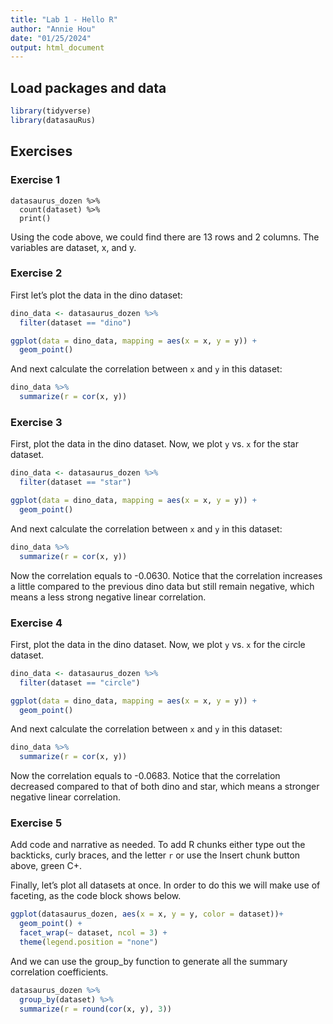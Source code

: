 ```yaml
---
title: "Lab 1 - Hello R"
author: "Annie Hou"
date: "01/25/2024"
output: html_document
---
```


## Load packages and data

```r
library(tidyverse) 
library(datasauRus)
```

## Exercises

### Exercise 1

```
datasaurus_dozen %>%
  count(dataset) %>%
  print()
```

Using the code above, we could find there are 13 rows and 2 columns. The variables are dataset, x, and y.

### Exercise 2


First let's plot the data in the dino dataset:

```r
dino_data <- datasaurus_dozen %>%
  filter(dataset == "dino")

ggplot(data = dino_data, mapping = aes(x = x, y = y)) +
  geom_point()
```

And next calculate the correlation between `x` and `y` in this dataset:

```r
dino_data %>%
  summarize(r = cor(x, y))
```

### Exercise 3

First, plot the data in the dino dataset. Now, we plot `y` vs. `x` for the star dataset. 

```r
dino_data <- datasaurus_dozen %>%
  filter(dataset == "star")

ggplot(data = dino_data, mapping = aes(x = x, y = y)) +
  geom_point()
```

And next calculate the correlation between `x` and `y` in this dataset:

```r
dino_data %>%
  summarize(r = cor(x, y))
```

Now the correlation equals to -0.0630. Notice that the correlation increases a little compared to the previous dino data but still remain negative, which means a less strong negative linear correlation.

### Exercise 4

First, plot the data in the dino dataset. Now, we plot `y` vs. `x` for the circle dataset. 

```r
dino_data <- datasaurus_dozen %>%
  filter(dataset == "circle")

ggplot(data = dino_data, mapping = aes(x = x, y = y)) +
  geom_point()
```

And next calculate the correlation between `x` and `y` in this dataset:

```r
dino_data %>%
  summarize(r = cor(x, y))
```

Now the correlation equals to -0.0683. Notice that the correlation decreased compared to that of both dino and star, which means a stronger negative linear correlation.

### Exercise 5

Add code and narrative as needed.
To add R chunks either type out the backticks, curly braces, and the letter `r` or use the Insert chunk button above, green C+.

Finally, let’s plot all datasets at once. In order to do this we will make use of faceting, as the code block shows below.

```r
ggplot(datasaurus_dozen, aes(x = x, y = y, color = dataset))+
  geom_point() +
  facet_wrap(~ dataset, ncol = 3) +
  theme(legend.position = "none")
```

And we can use the group_by function to generate all the summary correlation coefficients.

```r
datasaurus_dozen %>%
  group_by(dataset) %>%
  summarize(r = round(cor(x, y), 3))
```

